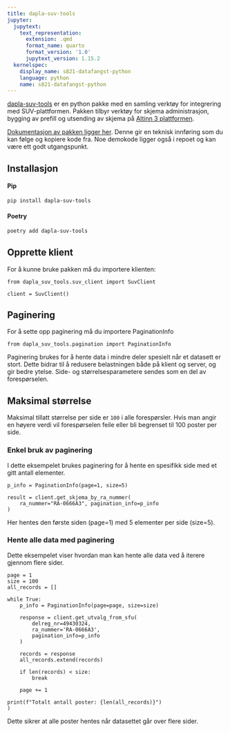 ```yaml
---
title: dapla-suv-tools
jupyter:
  jupytext:
    text_representation:
      extension: .qmd
      format_name: quarto
      format_version: '1.0'
      jupytext_version: 1.15.2
  kernelspec:
    display_name: s821-datafangst-python
    language: python
    name: s821-datafangst-python
---
```


[dapla-suv-tools](https://pypi.org/project/dapla-suv-tools/) er en python pakke med en samling verktøy for integrering med SUV-plattformen. Pakken tilbyr verktøy for skjema administrasjon, bygging av prefill og utsending av skjema på [Altinn 3 plattformen](https://docs.altinn.studio/nb/community/about/).

[Dokumentasjon av pakken ligger her](https://supreme-meme-lmjyn57.pages.github.io/index.html). Denne gir en teknisk innføring som du kan følge og kopiere kode fra. Noe demokode ligger også i repoet og kan være ett godt utgangspunkt.

## Installasjon

#### Pip

```.bash
pip install dapla-suv-tools
```

#### Poetry

```.bash
poetry add dapla-suv-tools
```

## Opprette klient
For å kunne bruke pakken må du importere klienten:

```.python
from dapla_suv_tools.suv_client import SuvClient

client = SuvClient()
```

## Paginering
For å sette opp paginering må du importere PaginationInfo

```.python
from dapla_suv_tools.pagination import PaginationInfo
```

Paginering brukes for å hente data i mindre deler spesielt når et datasett er stort. Dette bidrar til å redusere belastningen både på klient og server, og gir bedre ytelse. Side- og størrelsesparametere sendes som en del av forespørselen.

::: {.callout-warning}
## Maksimal størrelse

Maksimal tillatt størrelse per side er `100` i alle forespørsler. Hvis man angir en høyere verdi vil forespørselen feile eller bli begrenset til 100 poster per side.
:::

### Enkel bruk av paginering
I dette eksempelet brukes paginering for å hente en spesifikk side med et gitt antall elementer. 

```.python
p_info = PaginationInfo(page=1, size=5)

result = client.get_skjema_by_ra_nummer(
    ra_nummer="RA-0666A3", pagination_info=p_info
)
```

Her hentes den første siden (page=1) med 5 elementer per side (size=5).

### Hente alle data med paginering
Dette eksempelet viser hvordan man kan hente alle data ved å iterere gjennom flere sider.

```.python
page = 1
size = 100
all_records = []

while True:
    p_info = PaginationInfo(page=page, size=size)
    
    response = client.get_utvalg_from_sfu(
        delreg_nr=49430324,
        ra_nummer='RA-0666A3',
        pagination_info=p_info
    )
    
    records = response
    all_records.extend(records)
    
    if len(records) < size:
        break
    
    page += 1

print(f"Totalt antall poster: {len(all_records)}")
)
```

Dette sikrer at alle poster hentes når datasettet går over flere sider.
